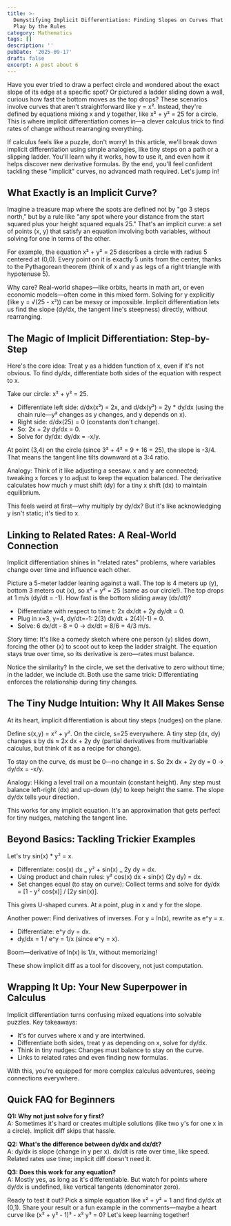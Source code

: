 ```yaml
---
title: >-
  Demystifying Implicit Differentiation: Finding Slopes on Curves That Don't
  Play by the Rules
category: Mathematics
tags: []
description: ''
pubDate: '2025-09-17'
draft: false
excerpt: A post about 6
---
```


Have you ever tried to draw a perfect circle and wondered about the exact slope of its edge at a specific spot? Or pictured a ladder sliding down a wall, curious how fast the bottom moves as the top drops? These scenarios involve curves that aren't straightforward like y = x². Instead, they're defined by equations mixing x and y together, like x² + y² = 25 for a circle. This is where implicit differentiation comes in—a clever calculus trick to find rates of change without rearranging everything.

If calculus feels like a puzzle, don't worry! In this article, we'll break down implicit differentiation using simple analogies, like tiny steps on a path or a slipping ladder. You'll learn why it works, how to use it, and even how it helps discover new derivative formulas. By the end, you'll feel confident tackling these "implicit" curves, no advanced math required. Let's jump in!

## What Exactly is an Implicit Curve?

Imagine a treasure map where the spots are defined not by "go 3 steps north," but by a rule like "any spot where your distance from the start squared plus your height squared equals 25." That's an implicit curve: a set of points (x, y) that satisfy an equation involving both variables, without solving for one in terms of the other.

For example, the equation x² + y² = 25 describes a circle with radius 5 centered at (0,0). Every point on it is exactly 5 units from the center, thanks to the Pythagorean theorem (think of x and y as legs of a right triangle with hypotenuse 5).

Why care? Real-world shapes—like orbits, hearts in math art, or even economic models—often come in this mixed form. Solving for y explicitly (like y = √(25 - x²)) can be messy or impossible. Implicit differentiation lets us find the slope (dy/dx, the tangent line's steepness) directly, without rearranging.

## The Magic of Implicit Differentiation: Step-by-Step

Here's the core idea: Treat y as a hidden function of x, even if it's not obvious. To find dy/dx, differentiate both sides of the equation with respect to x.

Take our circle: x² + y² = 25.

- Differentiate left side: d/dx(x²) = 2x, and d/dx(y²) = 2y \* dy/dx (using the chain rule—y² changes as y changes, and y depends on x).
- Right side: d/dx(25) = 0 (constants don't change).
- So: 2x + 2y dy/dx = 0.
- Solve for dy/dx: dy/dx = -x/y.

At point (3,4) on the circle (since 3² + 4² = 9 + 16 = 25), the slope is -3/4. That means the tangent line tilts downward at a 3:4 ratio.

Analogy: Think of it like adjusting a seesaw. x and y are connected; tweaking x forces y to adjust to keep the equation balanced. The derivative calculates how much y must shift (dy) for a tiny x shift (dx) to maintain equilibrium.

This feels weird at first—why multiply by dy/dx? But it's like acknowledging y isn't static; it's tied to x.

## Linking to Related Rates: A Real-World Connection

Implicit differentiation shines in "related rates" problems, where variables change over time and influence each other.

Picture a 5-meter ladder leaning against a wall. The top is 4 meters up (y), bottom 3 meters out (x), so x² + y² = 25 (same as our circle!). The top drops at 1 m/s (dy/dt = -1). How fast is the bottom sliding away (dx/dt)?

- Differentiate with respect to time t: 2x dx/dt + 2y dy/dt = 0.
- Plug in x=3, y=4, dy/dt=-1: 2(3) dx/dt + 2(4)(-1) = 0.
- Solve: 6 dx/dt - 8 = 0 → dx/dt = 8/6 = 4/3 m/s.

Story time: It's like a comedy sketch where one person (y) slides down, forcing the other (x) to scoot out to keep the ladder straight. The equation stays true over time, so its derivative is zero—rates must balance.

Notice the similarity? In the circle, we set the derivative to zero without time; in the ladder, we include dt. Both use the same trick: Differentiating enforces the relationship during tiny changes.

## The Tiny Nudge Intuition: Why It All Makes Sense

At its heart, implicit differentiation is about tiny steps (nudges) on the plane.

Define s(x,y) = x² + y². On the circle, s=25 everywhere. A tiny step (dx, dy) changes s by ds ≈ 2x dx + 2y dy (partial derivatives from multivariable calculus, but think of it as a recipe for change).

To stay on the curve, ds must be 0—no change in s. So 2x dx + 2y dy = 0 → dy/dx = -x/y.

Analogy: Hiking a level trail on a mountain (constant height). Any step must balance left-right (dx) and up-down (dy) to keep height the same. The slope dy/dx tells your direction.

This works for any implicit equation. It's an approximation that gets perfect for tiny nudges, matching the tangent line.

## Beyond Basics: Tackling Trickier Examples

Let's try sin(x) \* y² = x.

- Differentiate: cos(x) dx _ y² + sin(x) _ 2y dy = dx.
- Using product and chain rules: y² cos(x) dx + sin(x) (2y dy) = dx.
- Set changes equal (to stay on curve): Collect terms and solve for dy/dx = [1 - y² cos(x)] / [2y sin(x)].

This gives U-shaped curves. At a point, plug in x and y for the slope.

Another power: Find derivatives of inverses. For y = ln(x), rewrite as e^y = x.

- Differentiate: e^y dy = dx.
- dy/dx = 1 / e^y = 1/x (since e^y = x).

Boom—derivative of ln(x) is 1/x, without memorizing!

These show implicit diff as a tool for discovery, not just computation.

## Wrapping It Up: Your New Superpower in Calculus

Implicit differentiation turns confusing mixed equations into solvable puzzles. Key takeaways:

- It's for curves where x and y are intertwined.
- Differentiate both sides, treat y as depending on x, solve for dy/dx.
- Think in tiny nudges: Changes must balance to stay on the curve.
- Links to related rates and even finding new formulas.

With this, you're equipped for more complex calculus adventures, seeing connections everywhere.

## Quick FAQ for Beginners

**Q1: Why not just solve for y first?**  
A: Sometimes it's hard or creates multiple solutions (like two y's for one x in a circle). Implicit diff skips that hassle.

**Q2: What's the difference between dy/dx and dx/dt?**  
A: dy/dx is slope (change in y per x). dx/dt is rate over time, like speed. Related rates use time; implicit diff doesn't need it.

**Q3: Does this work for any equation?**  
A: Mostly yes, as long as it's differentiable. But watch for points where dy/dx is undefined, like vertical tangents (denominator zero).

Ready to test it out? Pick a simple equation like x² + y² = 1 and find dy/dx at (0,1). Share your result or a fun example in the comments—maybe a heart curve like (x² + y² - 1)³ - x² y³ = 0? Let's keep learning together!
